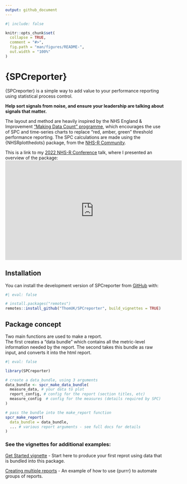 ```yaml
---
output: github_document
---
```


<!-- README.md is generated from README.Rmd. Please edit that file -->

```r
#| include: false

knitr::opts_chunk$set(
  collapse = TRUE,
  comment = "#>",
  fig.path = "man/figures/README-",
  out.width = "100%"
)
```

# {SPCreporter}

{SPCreporter} is a simple way to add value to your performance reporting using statistical process control.

**Help sort signals from noise, and ensure your leadership are talking about signals that matter.**

The layout and method are heavily inspired by the NHS England & Improvement ["Making Data Count" programme](https://bmjleader.bmj.com/content/5/4/252), which encourages the use of SPC and time-series charts to replace "red, amber, green" threshold performance reporting.
The SPC calculations are made using the {NHSRplotthedots} package, from the [NHS-R Community](https://nhsrcommunity.com/).

This is a link to my [2022 NHS-R Conference](https://nhsrcommunity.com/events/nhs-r-online-speaker-conference-2022-9th-november-2022/) talk, where I presented an overview of the package:  
<iframe width="560" height="315" src="https://www.youtube.com/embed/fWYehE5U6Vs?si=lNEoHaXxEVUB5Bk2&amp;start=2862" title="YouTube video player" frameborder="0" allow="accelerometer; autoplay; clipboard-write; encrypted-media; gyroscope; picture-in-picture; web-share" allowfullscreen></iframe>

## Installation

You can install the development version of SPCreporter from [GitHub](https://github.com/ThomUK/SPCreporter) with:

```r
#| eval: false

# install.packages("remotes")
remotes::install_github("ThomUK/SPCreporter", build_vignettes = TRUE)
```

## Package concept

Two main functions are used to make a report.  
The first creates a "data bundle" which contains all the metric-level information needed by the report.  The second takes this bundle as raw input, and converts it into the html report.  

```r
#| eval: false

library(SPCreporter)

# create a data_bundle, using 3 arguments
data_bundle <- spcr_make_data_bundle(
  measure_data, # your data to plot
  report_config, # config for the report (section titles, etc)
  measure_config  # config for the measures (details required by SPC)
)

# pass the bundle into the make_report function
spcr_make_report(
  data_bundle = data_bundle,
  ... # various report arguments - see full docs for details
)

```

### See the vignettes for additional examples:

[Get Started vignette](https://thomuk.github.io/SPCreporter/articles/get_started.html) - Start here to produce your first reprot using data that is bundled into this package.  

[Creating multiple reports](https://thomuk.github.io/SPCreporter/articles/multiple_reports.html) - An example of how to use {purrr} to automate groups of reports.

